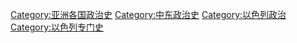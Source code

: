 [[Category:亚洲各国政治史|Category:亚洲各国政治史]]
[[Category:中东政治史|Category:中东政治史]]
[[Category:以色列政治|Category:以色列政治]]
[[Category:以色列专门史|Category:以色列专门史]]